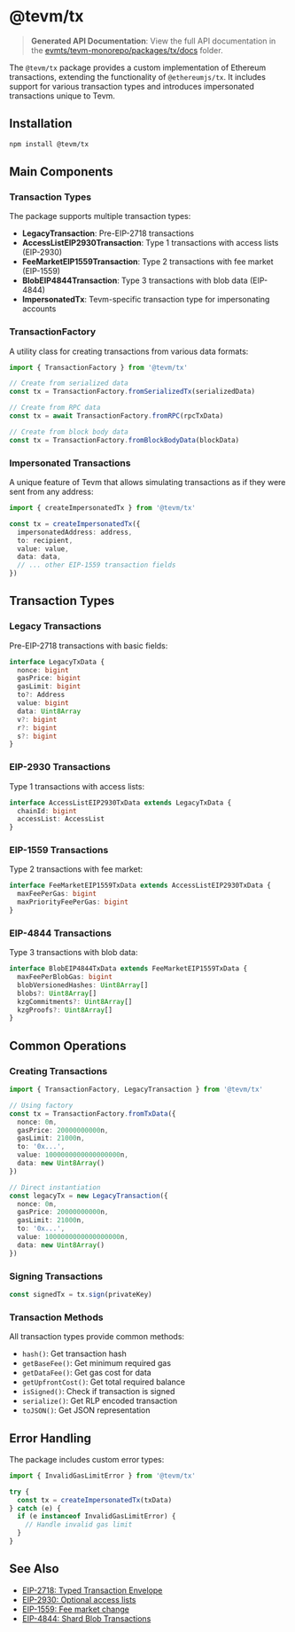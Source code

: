 # @tevm/tx

> **Generated API Documentation**: View the full API documentation in the [evmts/tevm-monorepo/packages/tx/docs](https://github.com/evmts/tevm-monorepo/tree/main/packages/tx/docs) folder.

The `@tevm/tx` package provides a custom implementation of Ethereum transactions, extending the functionality of `@ethereumjs/tx`. It includes support for various transaction types and introduces impersonated transactions unique to Tevm.

## Installation

```bash
npm install @tevm/tx
```

## Main Components

### Transaction Types

The package supports multiple transaction types:

- **LegacyTransaction**: Pre-EIP-2718 transactions
- **AccessListEIP2930Transaction**: Type 1 transactions with access lists (EIP-2930)
- **FeeMarketEIP1559Transaction**: Type 2 transactions with fee market (EIP-1559)
- **BlobEIP4844Transaction**: Type 3 transactions with blob data (EIP-4844)
- **ImpersonatedTx**: Tevm-specific transaction type for impersonating accounts

### TransactionFactory

A utility class for creating transactions from various data formats:

```typescript
import { TransactionFactory } from '@tevm/tx'

// Create from serialized data
const tx = TransactionFactory.fromSerializedTx(serializedData)

// Create from RPC data
const tx = await TransactionFactory.fromRPC(rpcTxData)

// Create from block body data
const tx = TransactionFactory.fromBlockBodyData(blockData)
```

### Impersonated Transactions

A unique feature of Tevm that allows simulating transactions as if they were sent from any address:

```typescript
import { createImpersonatedTx } from '@tevm/tx'

const tx = createImpersonatedTx({
  impersonatedAddress: address,
  to: recipient,
  value: value,
  data: data,
  // ... other EIP-1559 transaction fields
})
```

## Transaction Types

### Legacy Transactions

Pre-EIP-2718 transactions with basic fields:

```typescript
interface LegacyTxData {
  nonce: bigint
  gasPrice: bigint
  gasLimit: bigint
  to?: Address
  value: bigint
  data: Uint8Array
  v?: bigint
  r?: bigint
  s?: bigint
}
```

### EIP-2930 Transactions

Type 1 transactions with access lists:

```typescript
interface AccessListEIP2930TxData extends LegacyTxData {
  chainId: bigint
  accessList: AccessList
}
```

### EIP-1559 Transactions

Type 2 transactions with fee market:

```typescript
interface FeeMarketEIP1559TxData extends AccessListEIP2930TxData {
  maxFeePerGas: bigint
  maxPriorityFeePerGas: bigint
}
```

### EIP-4844 Transactions

Type 3 transactions with blob data:

```typescript
interface BlobEIP4844TxData extends FeeMarketEIP1559TxData {
  maxFeePerBlobGas: bigint
  blobVersionedHashes: Uint8Array[]
  blobs?: Uint8Array[]
  kzgCommitments?: Uint8Array[]
  kzgProofs?: Uint8Array[]
}
```

## Common Operations

### Creating Transactions

```typescript
import { TransactionFactory, LegacyTransaction } from '@tevm/tx'

// Using factory
const tx = TransactionFactory.fromTxData({
  nonce: 0n,
  gasPrice: 20000000000n,
  gasLimit: 21000n,
  to: '0x...',
  value: 1000000000000000000n,
  data: new Uint8Array()
})

// Direct instantiation
const legacyTx = new LegacyTransaction({
  nonce: 0n,
  gasPrice: 20000000000n,
  gasLimit: 21000n,
  to: '0x...',
  value: 1000000000000000000n,
  data: new Uint8Array()
})
```

### Signing Transactions

```typescript
const signedTx = tx.sign(privateKey)
```

### Transaction Methods

All transaction types provide common methods:

- `hash()`: Get transaction hash
- `getBaseFee()`: Get minimum required gas
- `getDataFee()`: Get gas cost for data
- `getUpfrontCost()`: Get total required balance
- `isSigned()`: Check if transaction is signed
- `serialize()`: Get RLP encoded transaction
- `toJSON()`: Get JSON representation

## Error Handling

The package includes custom error types:

```typescript
import { InvalidGasLimitError } from '@tevm/tx'

try {
  const tx = createImpersonatedTx(txData)
} catch (e) {
  if (e instanceof InvalidGasLimitError) {
    // Handle invalid gas limit
  }
}
```

## See Also

- [EIP-2718: Typed Transaction Envelope](https://eips.ethereum.org/EIPS/eip-2718)
- [EIP-2930: Optional access lists](https://eips.ethereum.org/EIPS/eip-2930)
- [EIP-1559: Fee market change](https://eips.ethereum.org/EIPS/eip-1559)
- [EIP-4844: Shard Blob Transactions](https://eips.ethereum.org/EIPS/eip-4844)